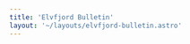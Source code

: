 ```yaml
---
title: 'Elvfjord Bulletin'
layout: '~/layouts/elvfjord-bulletin.astro'
---
```



<NewsCard 
    title="How the new hydro plant will affect jobs"
    description=""
    date="24. juni 2023"
    link="How-the-new-hydro-plant-will-affect-jobs"
/>


<NewsCard 
    title="A Look at Elvfjord's Party Leaders"
    image={leadersImg.src}
    description="Three Leaders, Three Visions: The Future of Elvfjord Hangs in the Balance as Election Day Nears."
    date="24. juni 2023"
    link="A-Look-at-Elvfjords-Party-Leaders"
/>